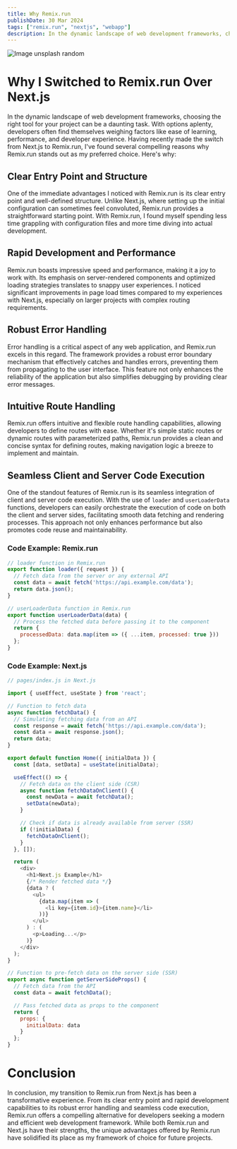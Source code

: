 ```yaml
---
title: Why Remix.run
publishDate: 30 Mar 2024
tags: ["remix.run", "nextjs", "webapp"]
description: In the dynamic landscape of web development frameworks, choosing the right tool for your project can be a daunting task.
---
```


![Image unsplash random](https://source.unsplash.com/random?sig=)

# Why I Switched to Remix.run Over Next.js

In the dynamic landscape of web development frameworks, choosing the right tool for your project can be a daunting task. With options aplenty, developers often find themselves weighing factors like ease of learning, performance, and developer experience. Having recently made the switch from Next.js to Remix.run, I've found several compelling reasons why Remix.run stands out as my preferred choice. Here's why:

## Clear Entry Point and Structure

One of the immediate advantages I noticed with Remix.run is its clear entry point and well-defined structure. Unlike Next.js, where setting up the initial configuration can sometimes feel convoluted, Remix.run provides a straightforward starting point. With Remix.run, I found myself spending less time grappling with configuration files and more time diving into actual development.

## Rapid Development and Performance

Remix.run boasts impressive speed and performance, making it a joy to work with. Its emphasis on server-rendered components and optimized loading strategies translates to snappy user experiences. I noticed significant improvements in page load times compared to my experiences with Next.js, especially on larger projects with complex routing requirements.

## Robust Error Handling

Error handling is a critical aspect of any web application, and Remix.run excels in this regard. The framework provides a robust error boundary mechanism that effectively catches and handles errors, preventing them from propagating to the user interface. This feature not only enhances the reliability of the application but also simplifies debugging by providing clear error messages.

## Intuitive Route Handling

Remix.run offers intuitive and flexible route handling capabilities, allowing developers to define routes with ease. Whether it's simple static routes or dynamic routes with parameterized paths, Remix.run provides a clean and concise syntax for defining routes, making navigation logic a breeze to implement and maintain.

## Seamless Client and Server Code Execution

One of the standout features of Remix.run is its seamless integration of client and server code execution. With the use of `loader` and `userLoaderData` functions, developers can easily orchestrate the execution of code on both the client and server sides, facilitating smooth data fetching and rendering processes. This approach not only enhances performance but also promotes code reuse and maintainability.

### Code Example: Remix.run

```javascript
// loader function in Remix.run
export function loader({ request }) {
  // Fetch data from the server or any external API
  const data = await fetch('https://api.example.com/data');
  return data.json();
}

// userLoaderData function in Remix.run
export function userLoaderData(data) {
  // Process the fetched data before passing it to the component
  return {
    processedData: data.map(item => ({ ...item, processed: true }))
  };
}
```

### Code Example: Next.js

```javascript
// pages/index.js in Next.js

import { useEffect, useState } from 'react';

// Function to fetch data
async function fetchData() {
  // Simulating fetching data from an API
  const response = await fetch('https://api.example.com/data');
  const data = await response.json();
  return data;
}

export default function Home({ initialData }) {
  const [data, setData] = useState(initialData);

  useEffect(() => {
    // Fetch data on the client side (CSR)
    async function fetchDataOnClient() {
      const newData = await fetchData();
      setData(newData);
    }

    // Check if data is already available from server (SSR)
    if (!initialData) {
      fetchDataOnClient();
    }
  }, []);

  return (
    <div>
      <h1>Next.js Example</h1>
      {/* Render fetched data */}
      {data ? (
        <ul>
          {data.map(item => (
            <li key={item.id}>{item.name}</li>
          ))}
        </ul>
      ) : (
        <p>Loading...</p>
      )}
    </div>
  );
}

// Function to pre-fetch data on the server side (SSR)
export async function getServerSideProps() {
  // Fetch data from the API
  const data = await fetchData();

  // Pass fetched data as props to the component
  return {
    props: {
      initialData: data
    }
  };
}

```


# Conclusion

In conclusion, my transition to Remix.run from Next.js has been a transformative experience. From its clear entry point and rapid development capabilities to its robust error handling and seamless code execution, Remix.run offers a compelling alternative for developers seeking a modern and efficient web development framework. While both Remix.run and Next.js have their strengths, the unique advantages offered by Remix.run have solidified its place as my framework of choice for future projects.

